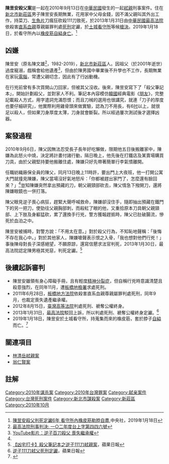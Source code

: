 {{Tone|time=2019-1-18}}{{Infobox Court Case
 |court              = [[中華民國最高法院|中華民國最高法院]]
 |image              = Flag_of_the_Republic_of_China.svg
 |caption            = [[中華民國法院制度|中華民國法院制度]]
 |date decided       = {{start date|2013|1|30|df=}}
 |citations          = 102年度台上字第446號
 |transcripts        = [http://jirs.judicial.gov.tw/FJUD/FJUDQRY02_1.aspx?cw=1&v_court=TPS%20%E6%9C%80%E9%AB%98%E6%B3%95%E9%99%A2&v_sys=M&jud_year=102&jud_case=%E5%8F%B0%E4%B8%8A&jud_no=446&jud_title=&keyword=&sdate=19110101&edate=99991231&searchkw= 裁判書]
 |judges             = 
 |related actions    = [http://jirs.judicial.gov.tw/FJUD/HISTORYSELF.aspx?selectedOwner=H&selectedCrmyy=102&selectedCrmid=%E5%8F%B0%E4%B8%8A&selectedCrmno=446&selectedCrtid=TPS 歷審案件]
}}

'''陳昱安殺父案'''是一起在2010年9月13日在[[中華民國|中華民國]]發生的一起[[弒親|弒親]]刑事案件。住在[[新北市|新北市]][[新莊區|新莊區]]男子陳昱安長期無業，花用家中父母金錢，因不滿父親叫其外出工作，持菜刀、[[生魚片|生魚片]]刀瘋狂砍殺111刀致死，於2013年1月31日由[[中華民國最高法院|中華民國最高法院]]依殺害[[直系血親|直系血親]]尊親屬罪判處[[死刑|死刑]]定讞，於[[土城看守所|土城看守所]]等候[[槍決|槍決]]。2019年1月18日，於看守所內以[[橡皮筋|橡皮筋]][[自縊|自縊]][[身亡|身亡]]。<ref>[https://www.cna.com.tw/news/asoc/201901185001.aspx 陳昱安殺父判死定讞6年 看守所內橡皮筋勒脖自盡],中央社，2019年1月18日</ref>

== 凶嫌 ==
陳昱安（原名陳文雄<ref name=":0">[[:s:最高法院102年度台上字第446號刑事判決|最高法院刑事判決: 一○二年度台上字第四四六號]]</ref>，1982-2019），[[新北市|新北市]][[新莊區|新莊區]]人。因祖父（於2001年逝世）過度寵溺，戲稱會給他遺產<ref>[https://www.youtube.com/watch?v=CDqBxYWUvEs YouTube影片：逆子百刀殺父 喪失繼承權]</ref>，但由於陳男國中畢業後不升學也不工作，長期無業在家玩[[電腦|電腦]]，常遭父親叨念，因此有了行凶動機。

在行兇前曾有多次買開山刀回家，但被其父沒收。後來，陳昱安寫下了「殺父筆記本」，開始計劃殺父，並對家人不利。筆記本內容模仿[[韓國|韓國]]經典電影《[[朋友_(電影)|朋友]]》，完整記載殺人方式，用字遣詞充滿怨恨；而且刀械的選用也很講究，就連「刀子的厚度也要仔細研究」，他實際利用雞骨頭來做實驗，認為刀不用長，有6[[吋|吋]]以上，就很足以殺人，但如果刀身厚度太薄，刀身就會斷裂。所以經過屢次測試後才選擇凶器。

== 案發過程 ==
2010年9月6日，陳父因無法忍受長子長年好吃懶做，限期他五日後搬離家中，陳嫌為此怒火中燒，決定將計畫付諸行動，隔日晚上，他先後在打鐵店及某賣場購買刀具，由於父親堅持要他搬離住處，陳嫌只好先帶著簡單行李氣憤離開。

任職紡織廠保全員的陳父，同月13日晚上11時許，要出門上大夜班，他一打開公寓大門就撞見陳嫌，陳父當場沒好氣地怒斥：「你都被趕出家門了，怎麼還有臉回來？」<ref name=":0" />豈知陳嫌突然拿出預藏的刀，朝父親頸部砍去，陳父情急下撥開刀，還將陳嫌眼鏡也一併打落。

陳父眼見逆子喪心病狂，趕緊大聲呼喊救命，陳嫌卻沒住手，隨即抽出預藏在鐵門下的另一把刀，使勁往父親胸部刺，而殺紅了眼的他，又重拾原本刀具朝父親頸部、上下肢及身軀猛砍，累了還換手行兇，警方獲報趕抵時，陳父已肚破腸流，慘死於血泊之中。

陳昱安被捕時，對警方說：「不用太在意。」對於殺父行為，不知恥地聲稱：「後悔不存在我心中。」對於其他家人，陳嫌嗆聲表示恨之入骨，「我也想對他們行兇！」事後陳母對長子深感絕望，不願原諒，還寫信懇求法官判死，2013年1月30日，最高法院認定陳男極其兇惡，判死定讞。<ref>[https://tw.appledaily.com/new/realtime/20160926/954848/  【凶宅打卡】殺父筆記本之逆子111刀弒親案]，蘋果日報</ref>

== 後續起訴審判 ==
*陳昱安雖領有身心障礙手冊，且有輕度[[精神分裂症|精神分裂症]]，但自稱行兇時意識清楚且殺意強烈，在同年11月，遭[[板橋地檢署|板橋地檢署]]求處死刑。
*2011年6月28日，[[板橋地方法院|板橋地方法院]]依殺害直系血親尊親屬罪判處死刑，同年9月，也裁定喪失遺產繼承權。
*2012年8月15日，[[臺灣高等法院|臺灣高等法院]]判處死刑、褫奪公權終身。
*2013年1月31日，[[最高法院|最高法院]]駁回上訴，所以判處死刑、褫奪公權終身定讞。<ref>[http://www.appledaily.com.tw/appledaily/article/headline/20130131/34806065/applesearch/逆子111刀弒父死刑定讞  逆子111刀弒父死刑定讞]，蘋果日報</ref>
*2019年1月18日，陳昱安於土城看守所，持蒐集而來的橡皮筋，套於脖子[[自縊|自縊]]而亡。<ref>{{Cite web|url=https://www.mirrormedia.mg/story/20190118inv002/|title=【獨家】弒父死刑犯陳昱安 台北看守所勒脖身亡|date=2019年1月18日|website=鏡週刊}}</ref>

== 關連項目==
*[[林清岳弒親案|林清岳弒親案]]
*[[翁仁賢案|翁仁賢案]]

== 註解 ==
{{Wikisourceshas|臺灣新北地方法院99年度重訴字第55號刑事判決|臺灣高等法院100年度上重訴字第41號刑事判決|最高法院102年度台上字第446號刑事判決}}
{{DEFAULTSORT:C}}
[[Category:2010年谋杀案|Category:2010年谋杀案]]
[[Category:2010年台灣罪案|Category:2010年台灣罪案]]
[[Category:弑亲案件|Category:弑亲案件]]
[[Category:台灣死刑案件|Category:台灣死刑案件]]
[[Category:新北市謀殺案|Category:新北市謀殺案]]
[[Category:新莊區|Category:新莊區]]
[[Category:2010年10月|Category:2010年10月]]